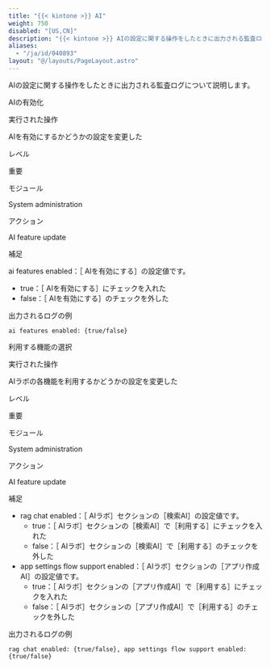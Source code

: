 ```yaml
---
title: "{{< kintone >}} AI"
weight: 750
disabled: "[US,CN]"
description: "{{< kintone >}} AIの設定に関する操作をしたときに出力される監査ログについて説明します。"
aliases:
  - "/ja/id/040893"
layout: "@/layouts/PageLayout.astro"
---
```




<Kintone /> AIの設定に関する操作をしたときに出力される監査ログについて説明します。

<Heading id="log_ai_management_10"><Kintone /> AIの有効化</Heading>

<Heading level={3} id="log_ai_management_1010">実行された操作</Heading>

<Kintone /> AIを有効にするかどうかの設定を変更した

<Heading level={4} id="log_ai_management_101010">レベル</Heading>

重要

<Heading level={4} id="log_ai_management_101020">モジュール</Heading>

System administration

<Heading level={4} id="log_ai_management_101030">アクション</Heading>

AI feature update

<Heading level={4} id="log_ai_management_101040">補足</Heading>

ai features enabled：<Wovn>［<Kintone /> AIを有効にする］</Wovn>の設定値です。

* true：<Wovn>［<Kintone /> AIを有効にする］</Wovn>にチェックを入れた
* false：<Wovn>［<Kintone /> AIを有効にする］</Wovn>のチェックを外した

<Heading level={5} id="log_ai_management_10104010">出力されるログの例</Heading>

```
ai features enabled: {true/false}

```

<Heading id="log_ai_management_20">利用する機能の選択</Heading>

<Heading level={3} id="log_ai_management_2010">実行された操作</Heading>

<Kintone /> AIラボの各機能を利用するかどうかの設定を変更した

<Heading level={4} id="log_ai_management_201010">レベル</Heading>

重要

<Heading level={4} id="log_ai_management_201020">モジュール</Heading>

System administration

<Heading level={4} id="log_ai_management_201030">アクション</Heading>

AI feature update

<Heading level={4} id="log_ai_management_201040">補足</Heading>

* rag chat enabled：<Wovn>［<Kintone /> AIラボ］</Wovn>セクションの<Wovn>［検索AI］</Wovn>の設定値です。
  * true：<Wovn>［<Kintone /> AIラボ］</Wovn>セクションの<Wovn>［検索AI］</Wovn>で<Wovn>［利用する］</Wovn>にチェックを入れた
  * false：<Wovn>［<Kintone /> AIラボ］</Wovn>セクションの<Wovn>［検索AI］</Wovn>で<Wovn>［利用する］</Wovn>のチェックを外した
* app settings flow support enabled：<Wovn>［<Kintone /> AIラボ］</Wovn>セクションの<Wovn>［アプリ作成AI］</Wovn>の設定値です。
  * true：<Wovn>［<Kintone /> AIラボ］</Wovn>セクションの<Wovn>［アプリ作成AI］</Wovn>で<Wovn>［利用する］</Wovn>にチェックを入れた
  * false：<Wovn>［<Kintone /> AIラボ］</Wovn>セクションの<Wovn>［アプリ作成AI］</Wovn>で<Wovn>［利用する］</Wovn>のチェックを外した

<Heading level={5} id="log_ai_management_20104010">出力されるログの例</Heading>

```
rag chat enabled: {true/false}, app settings flow support enabled: {true/false}

```
